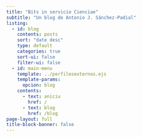 ```yaml
---
title: "Bits in servicio Cienciae"
subtitle: "Un blog de Antonio J. Sánchez-Padial"
listing:
  - id: blog
    contents: posts
    sort: "date desc"
    type: default
    categories: true
    sort-ui: false
    filter-ui: false
  - id: main-menu
    template: ../perfilesexternos.ejs
    template-params:
      opcion: blog
    contents:
      - text: aniciu
        href: /
      - text: blog
        href: /blog
page-layout: full
title-block-banner: false
---
```


::: {#main-menu}
:::
